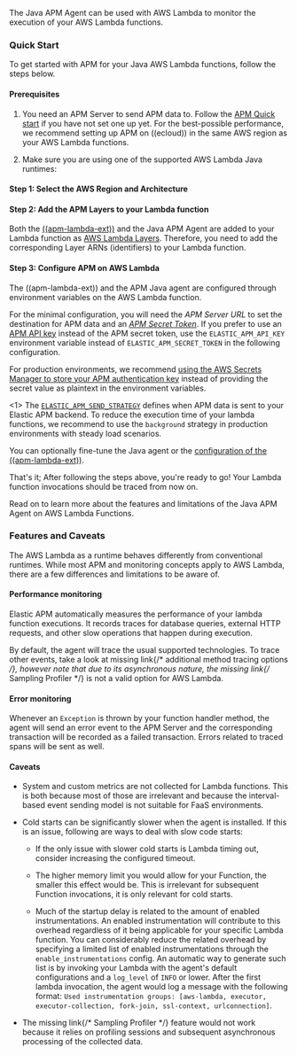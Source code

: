 


<div id="aws-lambda"></div>


The Java APM Agent can be used with AWS Lambda to monitor the execution of your AWS Lambda functions.

<div id="aws-lambda-java-quick-start"></div>

### Quick Start

To get started with APM for your Java AWS Lambda functions, follow the steps below.

<div id="aws-lambda-java-prerequisites"></div>

#### Prerequisites

1. You need an APM Server to send APM data to. Follow the [APM Quick start](((apm-guide-ref))/apm-quick-start.html) if you have not set one up yet. For the best-possible performance, we recommend setting up APM on ((ecloud)) in the same AWS region as your AWS Lambda functions.
1. Make sure you are using one of the supported AWS Lambda Java runtimes:

    <AwsLambdaRuntimes />

#### Step 1: Select the AWS Region and Architecture

<LambdaSelectorLambdaAttributesSelector />

#### Step 2: Add the APM Layers to your Lambda function

<LambdaSelectorExtensionArnReplacement />

<LambdaJavaArnReplacement />

Both the [((apm-lambda-ext))](((apm-lambda-ref))/aws-lambda-arch.html) and the Java APM Agent are added to your Lambda function as [AWS Lambda Layers](https://docs.aws.amazon.com/lambda/latest/dg/invocation-layers.html). Therefore, you need to add the corresponding Layer ARNs (identifiers) to your Lambda function.

<AddExtensionLayerWidget layer_section_type={layer_section_type} />

#### Step 3: Configure APM on AWS Lambda

The ((apm-lambda-ext)) and the APM Java agent are configured through environment variables on the AWS Lambda function.

For the minimal configuration, you will need the _APM Server URL_ to set the destination for APM data and an [_APM Secret Token_](((apm-guide-ref))/secret-token.html).
If you prefer to use an [APM API key](((apm-guide-ref))/api-key.html) instead of the APM secret token, use the `ELASTIC_APM_API_KEY` environment variable instead of `ELASTIC_APM_SECRET_TOKEN` in the following configuration.

For production environments, we recommend [using the AWS Secrets Manager to store your APM authentication key](((apm-lambda-ref))/aws-lambda-secrets-manager.html) instead of providing the secret value as plaintext in the environment variables.

<LambdaConfigureLambdaWidget
  layer_section_type={layer_section_type}
/>
\<1> The [`ELASTIC_APM_SEND_STRATEGY`](((apm-lambda-ref))/aws-lambda-config-options.html#_elastic_apm_send_strategy) defines when APM data is sent to your Elastic APM backend. To reduce the execution time of your lambda functions, we recommend to use the `background` strategy in production environments with steady load scenarios.

You can optionally <DocLink id="serverlessObservabilityApmAgentsJavaConfigure">fine-tune the Java agent </DocLink> or the [configuration of the ((apm-lambda-ext))](((apm-lambda-ref))/aws-lambda-config-options.html).

That's it; After following the steps above, you're ready to go!
Your Lambda function invocations should be traced from now on.

Read on to learn more about the features and limitations of the Java APM Agent on AWS Lambda Functions.

<div id="aws-lambda-features-and-caveats"></div>

### Features and Caveats

The AWS Lambda as a runtime behaves differently from conventional runtimes.
While most APM and monitoring concepts apply to AWS Lambda, there are a few differences and limitations to be aware of.

<div id="aws-lambda-performance-monitoring"></div>

#### Performance monitoring

Elastic APM automatically measures the performance of your lambda function executions.
It records traces for database queries, external HTTP requests,
and other slow operations that happen during execution.

By default, the agent will trace <DocLink id="serverlessObservabilityApmAgentsJavaGetStarted" section="supported-technologies">the usual supported technologies</DocLink>.
To trace other events, take a look at <DocBadge><DocIcon size="s" type="unlink" title="missing link"/> missing link</DocBadge>{/*  <DocLink id="enApmAgentJavaJavaMethodMonitoring">additional method tracing options</DocLink> */}, however note that
due to its asynchronous nature, the <DocBadge><DocIcon size="s" type="unlink" title="missing link"/> missing link</DocBadge>{/*  <DocLink id="enApmAgentJavaMethodSamplingBased">Sampling Profiler</DocLink> */} is not a valid option for AWS Lambda.

<div id="aws-lambda-error-monitoring"></div>

#### Error monitoring

Whenever an `Exception` is thrown by your function handler method, the agent will send an error event to the APM Server
and the corresponding transaction will be recorded as a failed transaction.
Errors related to traced spans will be sent as well.

<div id="aws-lambda-caveats"></div>

#### Caveats
* System and custom metrics are not collected for Lambda functions. This is both because most of those are irrelevant
    and because the interval-based event sending model is not suitable for FaaS environments.

* Cold starts can be significantly slower when the agent is installed. If this is an issue, following are ways to deal with slow code
    starts:

    * If the only issue with slower cold starts is Lambda timing out, consider increasing the configured timeout.
    * The higher memory limit you would allow for your Function, the smaller this effect would be. This is irrelevant for
        subsequent Function invocations, it is only relevant for cold starts.

    * Much of the startup delay is related to the amount of enabled instrumentations. An enabled instrumentation will contribute to this
        overhead regardless of it being applicable for your specific Lambda function. You can considerably reduce the related overhead by
        specifying a limited list of enabled instrumentations through the <DocLink id="serverlessObservabilityApmAgentsJavaConfigure" section="enable_instrumentations-added[1280]">`enable_instrumentations`</DocLink> config.
        An automatic way to generate such list is by invoking your Lambda with the agent's default configurations and a <DocLink id="serverlessObservabilityApmAgentsJavaConfigure" section="log_level">
        `log_level`</DocLink> of `INFO` or lower. After the first lambda invocation, the agent would log a message with the following format: `Used
        instrumentation groups: [aws-lambda, executor, executor-collection, fork-join, ssl-context, urlconnection]`.

* The <DocBadge><DocIcon size="s" type="unlink" title="missing link"/> missing link</DocBadge>{/*  <DocLink id="enApmAgentJavaMethodSamplingBased">Sampling Profiler</DocLink> */} feature would not work because it relies on profiling sessions and
    subsequent asynchronous processing of the collected data.

